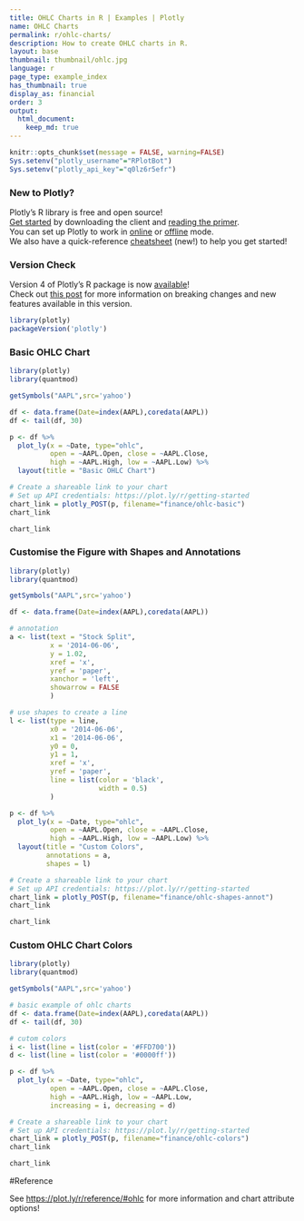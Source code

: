 ```yaml
---
title: OHLC Charts in R | Examples | Plotly
name: OHLC Charts
permalink: r/ohlc-charts/
description: How to create OHLC charts in R.
layout: base
thumbnail: thumbnail/ohlc.jpg
language: r
page_type: example_index
has_thumbnail: true
display_as: financial
order: 3
output:
  html_document:
    keep_md: true
---
```


```r
knitr::opts_chunk$set(message = FALSE, warning=FALSE)
Sys.setenv("plotly_username"="RPlotBot")
Sys.setenv("plotly_api_key"="q0lz6r5efr")
```

### New to Plotly?

Plotly's R library is free and open source!<br>
[Get started](https://plot.ly/r/getting-started/) by downloading the client and [reading the primer](https://plot.ly/r/getting-started/).<br>
You can set up Plotly to work in [online](https://plot.ly/r/getting-started/#hosting-graphs-in-your-online-plotly-account) or [offline](https://plot.ly/r/offline/) mode.<br>
We also have a quick-reference [cheatsheet](https://images.plot.ly/plotly-documentation/images/r_cheat_sheet.pdf) (new!) to help you get started!

### Version Check

Version 4 of Plotly's R package is now [available](https://plot.ly/r/getting-started/#installation)!<br>
Check out [this post](http://moderndata.plot.ly/upgrading-to-plotly-4-0-and-above/) for more information on breaking changes and new features available in this version.
```r
library(plotly)
packageVersion('plotly')
```

### Basic OHLC Chart

```r
library(plotly)
library(quantmod)

getSymbols("AAPL",src='yahoo')

df <- data.frame(Date=index(AAPL),coredata(AAPL))
df <- tail(df, 30)

p <- df %>%
  plot_ly(x = ~Date, type="ohlc",
          open = ~AAPL.Open, close = ~AAPL.Close,
          high = ~AAPL.High, low = ~AAPL.Low) %>%
  layout(title = "Basic OHLC Chart")

# Create a shareable link to your chart
# Set up API credentials: https://plot.ly/r/getting-started
chart_link = plotly_POST(p, filename="finance/ohlc-basic")
chart_link
```

```r
chart_link
```

### Customise the Figure with Shapes and Annotations

```r
library(plotly)
library(quantmod)

getSymbols("AAPL",src='yahoo')

df <- data.frame(Date=index(AAPL),coredata(AAPL))

# annotation
a <- list(text = "Stock Split",
          x = '2014-06-06',
          y = 1.02,
          xref = 'x',
          yref = 'paper',
          xanchor = 'left',
          showarrow = FALSE
          )

# use shapes to create a line
l <- list(type = line,
          x0 = '2014-06-06',
          x1 = '2014-06-06',
          y0 = 0,
          y1 = 1,
          xref = 'x',
          yref = 'paper',
          line = list(color = 'black',
                      width = 0.5)
          )

p <- df %>%
  plot_ly(x = ~Date, type="ohlc",
          open = ~AAPL.Open, close = ~AAPL.Close,
          high = ~AAPL.High, low = ~AAPL.Low) %>%
  layout(title = "Custom Colors",
         annotations = a,
         shapes = l)

# Create a shareable link to your chart
# Set up API credentials: https://plot.ly/r/getting-started
chart_link = plotly_POST(p, filename="finance/ohlc-shapes-annot")
chart_link
```

```r
chart_link
```

### Custom OHLC Chart Colors

```r
library(plotly)
library(quantmod)

getSymbols("AAPL",src='yahoo')

# basic example of ohlc charts
df <- data.frame(Date=index(AAPL),coredata(AAPL))
df <- tail(df, 30)

# cutom colors
i <- list(line = list(color = '#FFD700'))
d <- list(line = list(color = '#0000ff'))

p <- df %>%
  plot_ly(x = ~Date, type="ohlc",
          open = ~AAPL.Open, close = ~AAPL.Close,
          high = ~AAPL.High, low = ~AAPL.Low,
          increasing = i, decreasing = d)

# Create a shareable link to your chart
# Set up API credentials: https://plot.ly/r/getting-started
chart_link = plotly_POST(p, filename="finance/ohlc-colors")
chart_link
```

```r
chart_link
```

#Reference

See [https://plot.ly/r/reference/#ohlc](https://plot.ly/r/reference/#ohlc) for more information and chart attribute options!
